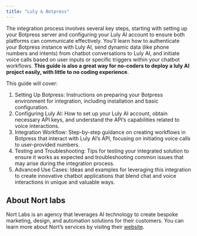 ```yaml
---
title: "Luly & Botpress"
---
```


The integration process involves several key steps, starting with setting up your Botpress server and configuring your Luly AI account to ensure both platforms can communicate effectively. You’ll learn how to authenticate your Botpress instance with Luly AI, send dynamic data (like phone numbers and intents) from chatbot conversations to Luly AI, and initiate voice calls based on user inputs or specific triggers within your chatbot workflows. **This guide is also a great way for no-coders to deploy a luly AI project easily, with little to no coding experience**.

This guide will cover:

1. Setting Up Botpress: Instructions on preparing your Botpress environment for integration, including installation and basic configuration.
2. Configuring Luly AI: How to set up your Luly AI account, obtain necessary API keys, and understand the API’s capabilities related to voice interactions.
3. Integration Workflow: Step-by-step guidance on creating workflows in Botpress that interact with Luly AI’s API, focusing on initiating voice calls to user-provided numbers.
4. Testing and Troubleshooting: Tips for testing your integrated solution to ensure it works as expected and troubleshooting common issues that may arise during the integration process.
5. Advanced Use Cases: Ideas and examples for leveraging this integration to create innovative chatbot applications that blend chat and voice interactions in unique and valuable ways.

## About Nort labs

Nort Labs is an agency that leverages AI technology to create bespoke marketing, design, and automation solutions for their customers. You can learn more about Nort’s services by visitng their [website](https://nortlabs.com/).
